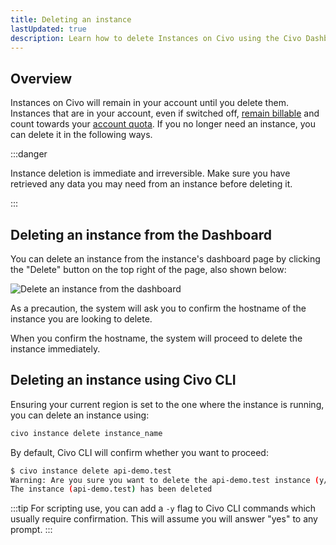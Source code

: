 ```yaml
---
title: Deleting an instance
lastUpdated: true
description: Learn how to delete Instances on Civo using the Civo Dashboard or Civo CLI. Get tips on safely retrieving data and avoiding billing errors.
---
```



<head>
  <title>How to Delete Civo Instances | Civo Documentation</title>
</head>

## Overview

Instances on Civo will remain in your account until you delete them. Instances that are in your account, even if switched off, [remain billable](/account/billing) and count towards your [account quota](/account/quota). If you no longer need an instance, you can delete it in the following ways.

:::danger

Instance deletion is immediate and irreversible. Make sure you have retrieved any data you may need from an instance before deleting it.

:::

<Tabs groupId="delete-instance">

<TabItem value="dashboard" label="Dashboard">

## Deleting an instance from the Dashboard

You can delete an instance from the instance's dashboard page by clicking the "Delete" button on the top right of the page, also shown below:

![Delete an instance from the dashboard](images/dashboard-delete-instance.png)

As a precaution, the system will ask you to confirm the hostname of the instance you are looking to delete.

When you confirm the hostname, the system will proceed to delete the instance immediately.
</TabItem>

<TabItem value="cli" label="Civo CLI">

## Deleting an instance using Civo CLI

Ensuring your current region is set to the one where the instance is running, you can delete an instance using:

```bash
civo instance delete instance_name
```

By default, Civo CLI will confirm whether you want to proceed:

```bash
$ civo instance delete api-demo.test
Warning: Are you sure you want to delete the api-demo.test instance (y/N) ? y
The instance (api-demo.test) has been deleted
```

:::tip
For scripting use, you can add a `-y` flag to Civo CLI commands which usually require confirmation. This will assume you will answer "yes" to any prompt.
:::

</TabItem>
</Tabs>

